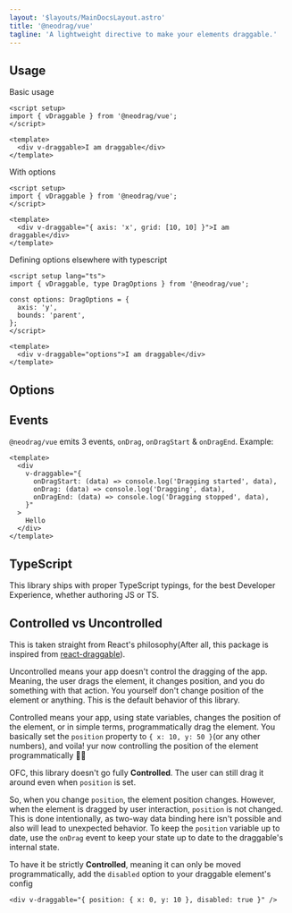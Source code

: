 ```yaml
---
layout: '$layouts/MainDocsLayout.astro'
title: '@neodrag/vue'
tagline: 'A lightweight directive to make your elements draggable.'
---
```




## Usage

Basic usage

```vue
<script setup>
import { vDraggable } from '@neodrag/vue';
</script>

<template>
  <div v-draggable>I am draggable</div>
</template>
```

With options

```vue
<script setup>
import { vDraggable } from '@neodrag/vue';
</script>

<template>
  <div v-draggable="{ axis: 'x', grid: [10, 10] }">I am draggable</div>
</template>
```

Defining options elsewhere with typescript

```vue
<script setup lang="ts">
import { vDraggable, type DragOptions } from '@neodrag/vue';

const options: DragOptions = {
  axis: 'y',
  bounds: 'parent',
};
</script>

<template>
  <div v-draggable="options">I am draggable</div>
</template>
```

## Options

<Options />

## Events

`@neodrag/vue` emits 3 events, `onDrag`, `onDragStart` & `onDragEnd`.
Example:

```vue
<template>
  <div
    v-draggable="{
      onDragStart: (data) => console.log('Dragging started', data),
      onDrag: (data) => console.log('Dragging', data),
      onDragEnd: (data) => console.log('Dragging stopped', data),
    }"
  >
    Hello
  </div>
</template>
```

## TypeScript

This library ships with proper TypeScript typings, for the best Developer Experience, whether authoring JS or TS.

<ExportedTypesMDX framework="vue" />

## Controlled vs Uncontrolled

This is taken straight from React's philosophy(After all, this package is inspired from [react-draggable](https://github.com/react-grid-layout/react-draggable)).

Uncontrolled means your app doesn't control the dragging of the app. Meaning, the user drags the element, it changes position, and you do something with that action. You yourself don't change position of the element or anything. This is the default behavior of this library.

Controlled means your app, using state variables, changes the position of the element, or in simple terms, programmatically drag the element. You basically set the `position` property to `{ x: 10, y: 50 }`(or any other numbers), and voila! yur now controlling the position of the element programmatically 🥳🥳

OFC, this library doesn't go fully **Controlled**. The user can still drag it around even when `position` is set.

So, when you change `position`, the element position changes. However, when the element is dragged by user interaction, `position` is not changed. This is done intentionally, as two-way data binding here isn't possible and also will lead to unexpected behavior. To keep the `position` variable up to date, use the `onDrag` event to keep your state up to date to the draggable's internal state.

To have it be strictly **Controlled**, meaning it can only be moved programmatically, add the `disabled` option to your draggable element's config

```vue
<div v-draggable="{ position: { x: 0, y: 10 }, disabled: true }" />
```

